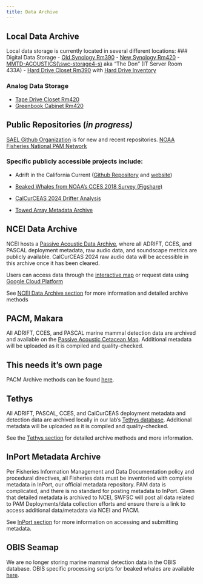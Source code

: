```yaml
---
title: Data Archive
---
```


## Local Data Archive
Local data storage is currently located in several different locations:
### Digital Data Storage
- [Old Synology Rm390](https://github.com/SAEL-SWFSC/SAEL-lab-manual/tree/main/supplemental/SynologyNASinventory_Rm390_SAEL_Rankin_14March2025.pdf)
- [New Synology Rm420](https://github.com/SAEL-SWFSC/SAEL-lab-manual/tree/main/supplemental/SynologyNASinventory_Rm420_SAEL_Rankin_26March2025.pdf)
- [MMTD-ACOUSTICS(\\swc-storage4-s)](https://github.com/SAEL-SWFSC/SAEL-lab-manual/tree/main/supplemental/MMTD-ACOUSTICS-NAS_Rm433A_SAEL_Rankin_26March2025.pdf) aka "The Don" (IT Server Room 433A)
- [Hard Drive Closet Rm390](https://github.com/SAEL-SWFSC/SAEL-lab-manual/tree/main/supplemental/HDinventory_Rm390_SAEL_Rankin_14March2025.pdf) with [Hard Drive Inventory](https://github.com/SAEL-SWFSC/SAEL-lab-manual/tree/main/supplemental/HDinventoryDetails_Rm390_SAEL_Rankin_14March2025.pdf)

### Analog Data Storage
- [Tape Drive Closet Rm420](https://github.com/SAEL-SWFSC/SAEL-lab-manual/tree/main/supplemental/HDinventoryDetails_Rm390_SAEL_Rankin_14March2025.pdf)
- [Greenbook Cabinet Rm420](https://github.com/SAEL-SWFSC/SAEL-lab-manual/tree/main/supplemental/HDinventoryDetails_Rm390_SAEL_Rankin_14March2025.pdf)


## Public Repositories (*in progress)*

[SAEL Github Organization](https://github.com/SAEL-SWFSC) is for new and recent repositories.
[NOAA Fisheries National PAM Network](https://nmfs-ost.github.io/PAM_National_Network/)


### Specific publicly accessible projects include:

-   Adrift in the California Current ([Github Repository](https://github.com/SAEL-SWFSC/Adrift){target="_blank"} and [website](https://sael-swfsc.github.io/Adrift/))

-   [Beaked Whales from NOAA's CCES 2018 Survey (Figshare)](https://figshare.com/projects/Beaked_Whale_Acoustic_Events_from_Drifting_Acoustic_Recordings_during_NOAA_s_CCES_2018_Survey/94511)
- [CalCurCEAS 2024 Drifter Analysis](https://github.com/SAEL-SWFSC/CalCurCEAS-2024-Drifter-Analysis)

- [Towed Array Metadata Archive](https://github.com/shannonrankin/dataWrangling_towedArray)



## NCEI Data Archive

NCEI hosts a [Passive Acoustic Data Archive](https://www.ncei.noaa.gov/products/passive-acoustic-data), where all ADRIFT, CCES, and PASCAL deployment metadata, raw audio data, and soundscape metrics are publicly available. CalCurCEAS 2024 raw audio data will be accessible in this archive once it has been cleared.

Users can access data through the [interactive map](https://www.ncei.noaa.gov/maps/passive-acoustic-data/) or request data using [Google Cloud Platform](https://console.cloud.google.com/marketplace/details/noaa-public/passive_acoustic_monitoring?pli=1&project=ggn-nmfs-pamdata-prod-1)

See [NCEI Data Archive section](https://sael-swfsc.github.io/SAEL-lab-manual/content/Data-Archive-NCEI.html) for more information and detailed archive methods


## PACM, Makara

All ADRIFT, CCES, and PASCAL marine mammal detection data are archived and available on the [Passive Acoustic Cetacean Map](https://apps-nefsc.fisheries.noaa.gov/pacm/#/). Additional metadata will be uploaded as it is compiled and quality-checked.

::: callout-important
## This needs it's own page
:::

PACM Archive methods can be found [here](https://github.com/Kourtney-Burger/ADRIFT-PACM).



## Tethys

All ADRIFT, PASCAL, CCES, and CalCurCEAS deployment metadata and detection data are archived locally in our lab's [Tethys database](https://tethys.sdsu.edu/). Additional metadata will be uploaded as it is compiled and quality-checked.

See the [Tethys section](https://sael-swfsc.github.io/SAEL-lab-manual/content/Data-Archive-Tethys.html) for detailed archive methods and more information.


## InPort Metadata Archive

Per Fisheries Information Management and Data Documentation policy and procedural directives, all Fisheries data must be inventoried with complete metadata in InPort, our official metadata repository. PAM data is complicated, and there is no standard for posting metadata to InPort. Given that detailed metadata is archived to NCEI, SWFSC will post all data related to PAM Deployments/data collection efforts and ensure there is a link to access additional data/metadata via NCEI and PACM.

See [InPort section](https://sael-swfsc.github.io/SAEL-lab-manual/content/Data-Archive-InPort.html) for more information on accessing and submitting metadata.


## OBIS Seamap

We are no longer storing marine mammal detection data in the OBIS database. OBIS specific processing scripts for beaked whales are available [here](https://github.com/TaikiSan21/PAMpal/blob/735dfec50b3c6feaa8772765d752e8260363a2c5/devel/OBIS_Functions.R).

